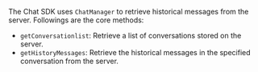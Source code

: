 <PlatformWrapper platform="web">

The Chat SDK uses `ChatManager` to retrieve historical messages from the server. Followings are the core methods:

- `getConversationlist`: Retrieve a list of conversations stored on the server.
- `getHistoryMessages`: Retrieve the historical messages in the specified conversation from the server.

</PlatformWrapper>
